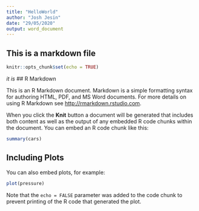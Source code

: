 ```yaml
---
title: "HelloWorld"
author: "Josh Jesin"
date: "29/05/2020"
output: word_document
---
```

## This is a markdown file
```r
knitr::opts_chunk$set(echo = TRUE)
```
*it is*
## R Markdown

This is an R Markdown document. Markdown is a simple formatting syntax for authoring HTML, PDF, and MS Word documents. For more details on using R Markdown see <http://rmarkdown.rstudio.com>.

When you click the **Knit** button a document will be generated that includes both content as well as the output of any embedded R code chunks within the document. You can embed an R code chunk like this:

```r
summary(cars)
```

## Including Plots

You can also embed plots, for example:

```r
plot(pressure)
```

Note that the `echo = FALSE` parameter was added to the code chunk to prevent printing of the R code that generated the plot.
